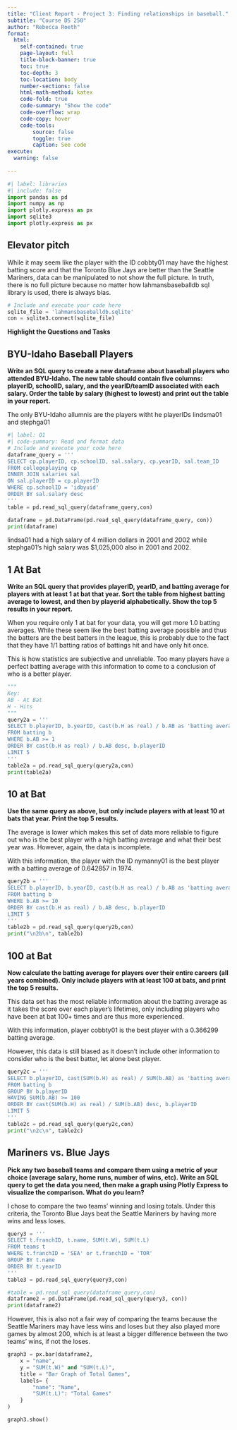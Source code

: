 ```yaml
---
title: "Client Report - Project 3: Finding relationships in baseball."
subtitle: "Course DS 250"
author: "Rebecca Roeth"
format:
  html:
    self-contained: true
    page-layout: full
    title-block-banner: true
    toc: true
    toc-depth: 3
    toc-location: body
    number-sections: false
    html-math-method: katex
    code-fold: true
    code-summary: "Show the code"
    code-overflow: wrap
    code-copy: hover
    code-tools:
        source: false
        toggle: true
        caption: See code
execute: 
  warning: false
    
---
```


```python
#| label: libraries
#| include: false
import pandas as pd
import numpy as np
import plotly.express as px
import sqlite3
import plotly.express as px
```


## Elevator pitch

While it may seem like the player with the ID cobbty01 may have the highest batting score and that the Toronto Blue Jays are better than the Seattle Mariners, data can be manipulated to not show the full picture. In truth, there is no full picture because no matter how lahmansbaseballdb sql library is used, there is always bias.

```python
# Include and execute your code here
sqlite_file = 'lahmansbaseballdb.sqlite'
con = sqlite3.connect(sqlite_file)
```

__Highlight the Questions and Tasks__

## BYU-Idaho Baseball Players

__Write an SQL query to create a new dataframe about baseball players who attended BYU-Idaho. The new table should contain five columns: playerID, schoolID, salary, and the yearID/teamID associated with each salary. Order the table by salary (highest to lowest) and print out the table in your report.__

The only BYU-Idaho allumnis are the players witht he playerIDs lindsma01 and stephga01

```python
#| label: Q1
#| code-summary: Read and format data
# Include and execute your code here
dataframe_query = '''
SELECT cp.playerID, cp.schoolID, sal.salary, cp.yearID, sal.team_ID
FROM collegeplaying cp
INNER JOIN salaries sal
ON sal.playerID = cp.playerID
WHERE cp.schoolID = 'idbyuid'
ORDER BY sal.salary desc
'''
table = pd.read_sql_query(dataframe_query,con)

dataframe = pd.DataFrame(pd.read_sql_query(dataframe_query, con))
print(dataframe)
```

lindsa01 had a high salary of 4 million dollars in 2001 and 2002 while stephga01's high salary was $1,025,000 also in 2001 and 2002.


## 1 At Bat

__Write an SQL query that provides playerID, yearID, and batting average for players with at least 1 at bat that year. Sort the table from highest batting average to lowest, and then by playerid alphabetically. Show the top 5 results in your report.__

When you require only 1 at bat for your data, you will get more 1.0 batting averages. While these seem like the best batting average possible and thus the batters are the best batters in the league, this is probably due to the fact that they have 1/1 batting ratios of battings hit and have only hit once.

This is how statistics are subjective and unreliable. Too many players have a perfect batting average with this information to come to a conclusion of who is a better player.

```python
"""
Key:
AB - At Bat
H - Hits
"""
query2a = '''
SELECT b.playerID, b.yearID, cast(b.H as real) / b.AB as 'batting average'
FROM batting b
WHERE b.AB >= 1
ORDER BY cast(b.H as real) / b.AB desc, b.playerID
LIMIT 5
'''
table2a = pd.read_sql_query(query2a,con)
print(table2a)
```


## 10 at Bat

__Use the same query as above, but only include players with at least 10 at bats that year. Print the top 5 results.__

The average is lower which makes this set of data more reliable to figure out who is the best player with a high batting average and what their best year was.
However, again, the data is incomplete.

With this information, the player with the ID nymanny01 is the best player with a batting average of 0.642857 in 1974.

```python
query2b = '''
SELECT b.playerID, b.yearID, cast(b.H as real) / b.AB as 'batting average'
FROM batting b
WHERE b.AB >= 10
ORDER BY cast(b.H as real) / b.AB desc, b.playerID
LIMIT 5
'''
table2b = pd.read_sql_query(query2b,con)
print("\n2b\n", table2b)
```

## 100 at Bat

__Now calculate the batting average for players over their entire careers (all years combined). Only include players with at least 100 at bats, and print the top 5 results.__

This data set has the most reliable information about the batting average as it takes the score over each player's lifetimes, only including players who have been at bat 100+ times and are thus more experienced.

With this information, player cobbty01 is the best player with a 0.366299 batting average.

However, this data is still biased as it doesn't include other information to consider who is the best batter, let alone best player.

```python
query2c = '''
SELECT b.playerID, cast(SUM(b.H) as real) / SUM(b.AB) as 'batting average'
FROM batting b
GROUP BY b.playerID
HAVING SUM(b.AB) >= 100
ORDER BY cast(SUM(b.H) as real) / SUM(b.AB) desc, b.playerID
LIMIT 5
'''
table2c = pd.read_sql_query(query2c,con)
print("\n2c\n", table2c)
```

## Mariners vs. Blue Jays
__Pick any two baseball teams and compare them using a metric of your choice (average salary, home runs, number of wins, etc). Write an SQL query to get the data you need, then make a graph using Plotly Express to visualize the comparison. What do you learn?__

I chose to compare the two teams' winning and losing totals. Under this criteria, the Toronto Blue Jays beat the Seattle Mariners by having more wins and less loses.

```python
query3 = '''
SELECT t.franchID, t.name, SUM(t.W), SUM(t.L)
FROM teams t
WHERE t.franchID = 'SEA' or t.franchID = 'TOR'
GROUP BY t.name
ORDER BY t.yearID
'''
table3 = pd.read_sql_query(query3,con)

#table = pd.read_sql_query(dataframe_query,con)
dataframe2 = pd.DataFrame(pd.read_sql_query(query3, con))
print(dataframe2)
```

However, this is also not a fair way of comparing the teams because the Seattle Mariners may have less wins and loses but they also played more games by almost 200, which is at least a bigger difference between the two teams' wins, if not the loses.

```python
graph3 = px.bar(dataframe2,
    x = "name",
    y = "SUM(t.W)" and "SUM(t.L)",
    title = "Bar Graph of Total Games",
    labels= {
        "name": "Name",
        "SUM(t.L)": "Total Games"
    }
)

graph3.show()
```